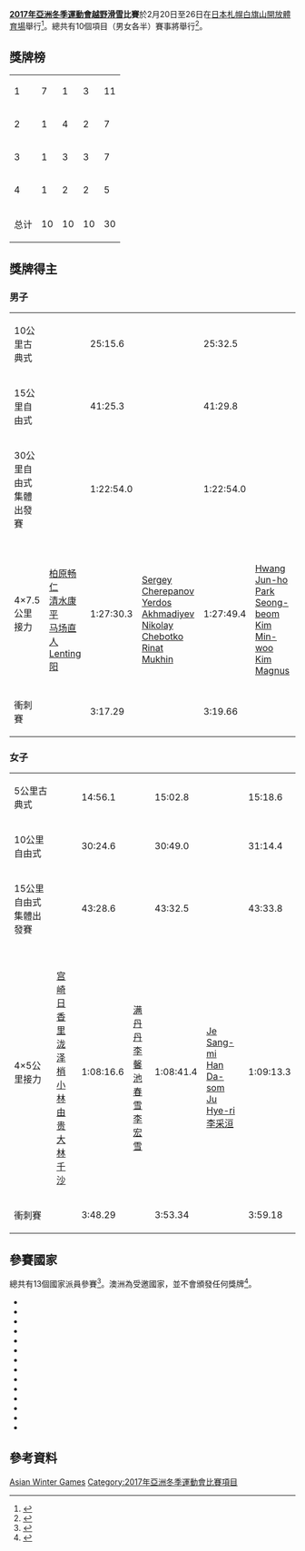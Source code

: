 {{Infobox Asian Games event
|event = 越野滑雪
|games = 2017年亞洲冬季運動會
|image = Cross country skiing pictogram.svg
|caption = 
|venue = [[白旗山開放體育場|白旗山開放體育場]]
|dates = 2月20日至26日
|competitors = 
|nations = 14
|prev = [[2011年亞洲冬季運動會越野滑雪比賽|2011]]
|next = [[2021年亞洲冬季運動會越野滑雪比賽|2021]]
}}

'''[[2017年亞洲冬季運動會|2017年亞洲冬季運動會]][[越野滑雪|越野滑雪]]比賽'''於2月20日至26日在[[日本|日本]][[札幌|札幌]][[白旗山開放體育場|白旗山開放體育場]]舉行<ref>{{cite web |url=https://sapporo2017.org/site/athletics-en/ensportsen.html |title=Sports and venues |website=www.sapporo2017.org/ |publisher=Sapporo 2017 Organizing Committee |access-date=3 December 2016 |deadurl=yes |archiveurl=https://web.archive.org/web/20161220185428/https://sapporo2017.org/site/athletics-en/ensportsen.html |archivedate=2016年12月20日 }}</ref>。總共有10個項目（男女各半）賽事將舉行<ref>{{cite web|url=http://www.koreacurling.co.kr/upfile/board/18/573a82930f0d9.pdf|title=Sports Technical Handbook|website=www.koreacurling.co.kr/|publisher=Sapporo Organizing Committee for the 8th Asian Winter Games|access-date=17 December 2016|archive-date=2016-12-20|archive-url=https://web.archive.org/web/20161220221203/http://www.koreacurling.co.kr/upfile/board/18/573a82930f0d9.pdf|dead-url=yes}}</ref>。

==獎牌榜==
{| {{RankedMedalTable}}
|-
| 1 || align=left | {{flagIOC2|JPN|2017年亞洲冬季運動會}} || 7 || 1 || 3 || 11
|-
| 2 || align=left | {{flagIOC2|KAZ|2017年亞洲冬季運動會}} || 1 || 4 || 2 || 7
|-
| 3 || align=left | {{flagIOC2|KOR|2017年亞洲冬季運動會}} || 1 || 3 || 3 || 7
|-
| 4 || align=left | {{flagIOC2|CHN|2017年亞洲冬季運動會}} || 1 || 2 || 2 || 5
|-
! colspan=2 | 总计 || 10 || 10 || 10 || 30
|}

==獎牌得主==
===男子===
{| {{MedalistTable|type=項目|columns=2}}
|-
| 10公里古典式
| {{flagIOC2medalist|[[Lenting阳|Lenting阳]]|JPN|2017年亞洲冬季運動會}} || 25:15.6
| {{flagIOC2medalist|[[Kim_Magnus|Kim Magnus]]|KOR|2017年亞洲冬季運動會}} || 25:32.5
| {{flagIOC2medalist|[[清水康平|清水康平]]|JPN|2017年亞洲冬季運動會}} || 25:39.0
|-
| 15公里自由式
| {{flagIOC2medalist|[[Rinat_Mukhin|Rinat Mukhin]]|KAZ|2017年亞洲冬季運動會}} || 41:25.3
| {{flagIOC2medalist|[[马场直人|马场直人]]|JPN|2017年亞洲冬季運動會}} || 41:29.8
| {{flagIOC2medalist|[[Lenting阳|Lenting阳]]|JPN|2017年亞洲冬季運動會}} || 41:33.3
|-
| 30公里自由式集體出發賽
| {{flagIOC2medalist|[[Lenting阳|Lenting阳]]|JPN|2017年亞洲冬季運動會}} || 1:22:54.0
| {{flagIOC2medalist|[[Sergey_Cherepanov|Sergey Cherepanov]]|KAZ|2017年亞洲冬季運動會}} || 1:22:54.0
| {{flagIOC2medalist|[[Nikolay_Chebotko|Nikolay Chebotko]]|KAZ|2017年亞洲冬季運動會}} || 1:22:56.3
|-
| 4×7.5公里接力
| {{flagIOC2team|JPN|2017年亞洲冬季運動會}}<br>[[柏原畅仁|柏原畅仁]]<br>[[清水康平|清水康平]]<br>[[马场直人|马场直人]]<br>[[Lenting阳|Lenting阳]] || 1:27:30.3
| {{flagIOC2team|KAZ|2017年亞洲冬季運動會}}<br>[[Sergey_Cherepanov|Sergey Cherepanov]]<br>[[Yerdos_Akhmadiyev|Yerdos Akhmadiyev]]<br>[[Nikolay_Chebotko|Nikolay Chebotko]]<br>[[Rinat_Mukhin|Rinat Mukhin]] || 1:27:49.4
| {{flagIOC2team|KOR|2017年亞洲冬季運動會}}<br>[[Hwang_Jun-ho|Hwang Jun-ho]]<br>[[Park_Seong-beom|Park Seong-beom]]<br>[[Kim_Min-woo|Kim Min-woo]]<br>[[Kim_Magnus|Kim Magnus]] || 1:30:12.2
|-
| 衝刺賽
|{{flagIOC2medalist|[[Kim_Magnus|Kim Magnus]]|KOR|2017年亞洲冬季運動會}} ||3:17.29
|{{flagIOC2medalist|[[孙清海|孙清海]]|CHN|2017年亞洲冬季運動會}} ||3:19.66
|{{flagIOC2medalist|[[柏原畅仁|柏原畅仁]]|JPN|2017年亞洲冬季運動會}} ||3:22.10
|}

===女子===
{| {{MedalistTable|type=項目|columns=2}}
|-
| 5公里古典式
| {{flagIOC2medalist|[[小林由贵|小林由贵]]|JPN|2017年亞洲冬季運動會}} ||14:56.1
| {{flagIOC2medalist|[[Yelena_Kolomina|Yelena Kolomina]]|KAZ|2017年亞洲冬季運動會}} ||15:02.8	
| {{flagIOC2medalist|[[李宏雪|李宏雪]]|CHN|2017年亞洲冬季運動會}} ||15:18.6
|-
| 10公里自由式
| {{flagIOC2medalist|[[小林由贵|小林由贵]]|JPN|2017年亞洲冬季運動會}} ||30:24.6
| {{flagIOC2medalist|[[李采洹|李采洹]]|KOR|2017年亞洲冬季運動會}} ||30:49.0
| {{flagIOC2medalist|[[Yelena_Kolomina|Yelena Kolomina]]|KAZ|2017年亞洲冬季運動會}} ||31:14.4
|-
| 15公里自由式集體出發賽
| {{flagIOC2medalist|[[小林由贵|小林由贵]]|JPN|2017年亞洲冬季運動會}} ||43:28.6
| {{flagIOC2medalist|[[李采洹|李采洹]]|KOR|2017年亞洲冬季運動會}} ||43:32.5
| {{flagIOC2medalist|[[李宏雪|李宏雪]]|CHN|2017年亞洲冬季運動會}} ||43:33.8
|-
| 4×5公里接力
|{{flagIOC2team|JPN|2017年亞洲冬季運動會}}<br>[[宫崎日香里|宫崎日香里]]<br>[[泷泽梢|泷泽梢]]<br>[[小林由贵|小林由贵]]<br>[[大林千沙|大林千沙]] || 1:08:16.6
|{{flagIOC2team|CHN|2017年亞洲冬季運動會}}<br>[[满丹丹|满丹丹]]<br>[[李馨|李馨]]<br>[[池春雪|池春雪]]<br>[[李宏雪|李宏雪]] || 1:08:41.4
|{{flagIOC2team|KOR|2017年亞洲冬季運動會}}<br>[[Je_Sang-mi|Je Sang-mi]]<br>[[Han_Da-som|Han Da-som]]<br>[[Ju_Hye-ri|Ju Hye-ri]]<br>[[李采洹|李采洹]] ||1:09:13.3
|-
| 衝刺賽
|{{flagIOC2medalist|[[满丹丹|满丹丹]]|CHN|2017年亞洲冬季運動會}} ||3:48.29
|{{flagIOC2medalist|[[Yelena_Kolomina|Yelena Kolomina]]|KAZ|2017年亞洲冬季運動會}} ||3:53.34
|{{flagIOC2medalist|[[Ju_Hye-ri|Ju Hye-ri]]|KOR|2017年亞洲冬季運動會}} ||3:59.18
|}

==參賽國家==
總共有13個國家派員參賽<ref>{{cite web |url=https://sapporo2017.org/site/news-en/12161.html |title=2017 Sapporo AWG sport entries by NOC |date=16 December 2016 |website=www.sapporo2017.org |publisher=8th Sapporo Asian Winter Games Organizing Committee |access-date=16 December 2016 |deadurl=yes |archiveurl=https://web.archive.org/web/20161220185609/https://sapporo2017.org/site/news-en/12161.html |archivedate=2016年12月20日 }}</ref>。澳洲為受邀國家，並不會頒發任何獎牌<ref>{{cite web |url=http://www.insidethegames.biz/articles/1043168/athletes-from-oceania-granted-permission-to-compete-at-sapporo-2017-by-organising-committee |title=Athletes from Oceania granted permission to compete at Sapporo 2017 by Organising Committee |last=Morgan |first=Liam |date=30 October 2016 |website=Insidethegames.biz |publisher=Dunsar Media |access-date=2 January 2017 |archive-date=2017-01-02 |archive-url=https://web.archive.org/web/20170102172402/http://www.insidethegames.biz/articles/1043168/athletes-from-oceania-granted-permission-to-compete-at-sapporo-2017-by-organising-committee |dead-url=no }}</ref>。
{{div col|colwidth=20em}} 
* {{flagIOC2|AUS|2017年亞洲冬季運動會|3}}
* {{flagIOC2|CHN|2017年亞洲冬季運動會|11}}
* {{flagIOC2|IND|2017年亞洲冬季運動會|5}}
* {{flagIOC2|JPN|2017年亞洲冬季運動會|8}}
* {{flagIOC2|KAZ|2017年亞洲冬季運動會|12}}
* {{flagIOC2|KGZ|2017年亞洲冬季運動會|2}}
* {{flagIOC2|LIB|2017年亞洲冬季運動會|2}}
* {{flagIOC2|MGL|2017年亞洲冬季運動會|6}}
* {{flagIOC2|NEP|2017年亞洲冬季運動會|1}}
* {{flagIOC2|PAK|2017年亞洲冬季運動會|4}}
* {{flagIOC2|KOR|2017年亞洲冬季運動會|10}}
* {{flagIOC2|SRI|2017年亞洲冬季運動會|3}}
* {{flagIOC2|THA|2017年亞洲冬季運動會|2}}
* {{flagIOC2|VIE|2017年亞洲冬季運動會|3}}

{{div col end}}

==參考資料==
{{reflist}}

{{2017年亞洲冬季運動會比賽項目}}
{{亞洲冬季運動會越野滑雪比賽}}

[[Category:2017年越野滑雪|Asian Winter Games]]
[[Category:2017年亞洲冬季運動會比賽項目|Category:2017年亞洲冬季運動會比賽項目]]